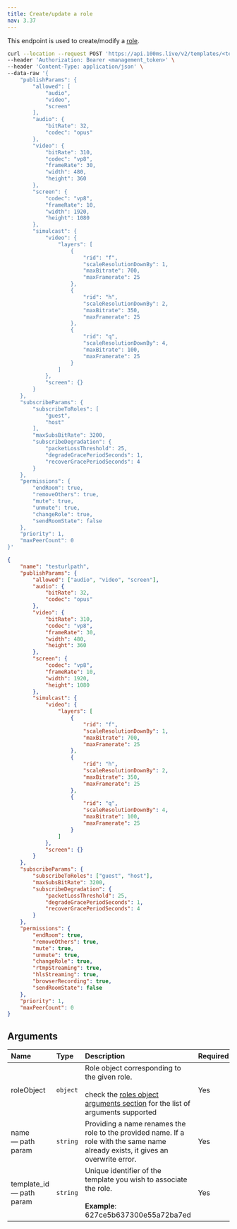 ```yaml
---
title: Create/update a role
nav: 3.37
---
```


This endpoint is used to create/modify a [role](/server-side/v2/api-reference/policy/create-template-via-api#roles-object).

<PostRequest title="https://api.100ms.live/v2/templates/<template_id>/roles/<role_name>" />

<Request id="req-0">

```bash
curl --location --request POST 'https://api.100ms.live/v2/templates/<template_id>/roles/<role_name>' \
--header 'Authorization: Bearer <management_token>' \
--header 'Content-Type: application/json' \
--data-raw '{
    "publishParams": {
        "allowed": [
            "audio",
            "video",
            "screen"
        ],
        "audio": {
            "bitRate": 32,
            "codec": "opus"
        },
        "video": {
            "bitRate": 310,
            "codec": "vp8",
            "frameRate": 30,
            "width": 480,
            "height": 360
        },
        "screen": {
            "codec": "vp8",
            "frameRate": 10,
            "width": 1920,
            "height": 1080
        },
        "simulcast": {
            "video": {
                "layers": [
                    {
                        "rid": "f",
                        "scaleResolutionDownBy": 1,
                        "maxBitrate": 700,
                        "maxFramerate": 25
                    },
                    {
                        "rid": "h",
                        "scaleResolutionDownBy": 2,
                        "maxBitrate": 350,
                        "maxFramerate": 25
                    },
                    {
                        "rid": "q",
                        "scaleResolutionDownBy": 4,
                        "maxBitrate": 100,
                        "maxFramerate": 25
                    }
                ]
            },
            "screen": {}
        }
    },
    "subscribeParams": {
        "subscribeToRoles": [
            "guest",
            "host"
        ],
        "maxSubsBitRate": 3200,
        "subscribeDegradation": {
            "packetLossThreshold": 25,
            "degradeGracePeriodSeconds": 1,
            "recoverGracePeriodSeconds": 4
        }
    },
    "permissions": {
        "endRoom": true,
        "removeOthers": true,
        "mute": true,
        "unmute": true,
        "changeRole": true,
        "sendRoomState": false
    },
    "priority": 1,
    "maxPeerCount": 0
}'
```

</Request>

<ResponseBox id="res-0" status="200 OK">

```json
{
    "name": "testurlpath",
    "publishParams": {
        "allowed": ["audio", "video", "screen"],
        "audio": {
            "bitRate": 32,
            "codec": "opus"
        },
        "video": {
            "bitRate": 310,
            "codec": "vp8",
            "frameRate": 30,
            "width": 480,
            "height": 360
        },
        "screen": {
            "codec": "vp8",
            "frameRate": 10,
            "width": 1920,
            "height": 1080
        },
        "simulcast": {
            "video": {
                "layers": [
                    {
                        "rid": "f",
                        "scaleResolutionDownBy": 1,
                        "maxBitrate": 700,
                        "maxFramerate": 25
                    },
                    {
                        "rid": "h",
                        "scaleResolutionDownBy": 2,
                        "maxBitrate": 350,
                        "maxFramerate": 25
                    },
                    {
                        "rid": "q",
                        "scaleResolutionDownBy": 4,
                        "maxBitrate": 100,
                        "maxFramerate": 25
                    }
                ]
            },
            "screen": {}
        }
    },
    "subscribeParams": {
        "subscribeToRoles": ["guest", "host"],
        "maxSubsBitRate": 3200,
        "subscribeDegradation": {
            "packetLossThreshold": 25,
            "degradeGracePeriodSeconds": 1,
            "recoverGracePeriodSeconds": 4
        }
    },
    "permissions": {
        "endRoom": true,
        "removeOthers": true,
        "mute": true,
        "unmute": true,
        "changeRole": true,
        "rtmpStreaming": true,
        "hlsStreaming": true,
        "browserRecording": true,
        "sendRoomState": false
    },
    "priority": 1,
    "maxPeerCount": 0
}
```

</ResponseBox>

## Arguments

| Name                           | Type     | Description                                                                                                                                                                                        | Required |
| :----------------------------- | :------- | :------------------------------------------------------------------------------------------------------------------------------------------------------------------------------------------------- | :------- |
| roleObject <br/>               | `object` | Role object corresponding to the given role. <br/><br/>check the [roles object arguments section](/server-side/v2/policy/create-template-via-api#roles-object) for the list of arguments supported | Yes      |
| name <br/> — path param        | `string` | Providing a name renames the role to the provided name. If a role with the same name already exists, it gives an overwrite error.                                                                  | Yes      |
| template_id <br/> — path param | `string` | Unique identifier of the template you wish to associate the role. <br/><br/>**Example**: 627ce5b637300e55a72ba7ed                                                                                  | Yes      |
